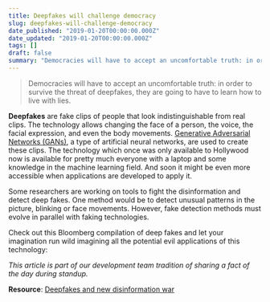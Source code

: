 ```yaml
---
title: Deepfakes will challenge democracy
slug: deepfakes-will-challenge-democracy
date_published: "2019-01-20T00:00:00.000Z"
date_updated: "2019-01-20T00:00:00.000Z"
tags: []
draft: false
summary: "Democracies will have to accept an uncomfortable truth: in order to survive the threat of deepfakes, they are going to have to learn how…"
---
```


> Democracies will have to accept an uncomfortable truth: in order to survive the threat of deepfakes, they are going to have to learn how to live with lies.

**Deepfakes** are fake clips of people that look indistinguishable from real clips. The technology allows changing the face of a person, the voice, the facial expression, and even the body movements. [Generative Adversarial Networks (GANs)](https://en.wikipedia.org/wiki/Generative_adversarial_network), a type of artificial neural networks, are used to create these clips. The technology which once was only available to Hollywood now is available for pretty much everyone with a laptop and some knowledge in the machine learning field. And soon it might be even more accessible when applications are developed to apply it.

Some researchers are working on tools to fight the disinformation and detect deep fakes. One method would be to detect unusual patterns in the picture, blinking or face movements. However, fake detection methods must evolve in parallel with faking technologies.

Check out this Bloomberg compilation of deep fakes and let your imagination run wild imagining all the potential evil applications of this technology:

_This article is part of our development team tradition of sharing a fact of the day during standup._

**Resource**: [Deepfakes and new disinformation war](https://www.foreignaffairs.com/articles/world/2018-12-11/deepfakes-and-new-disinformation-war)
